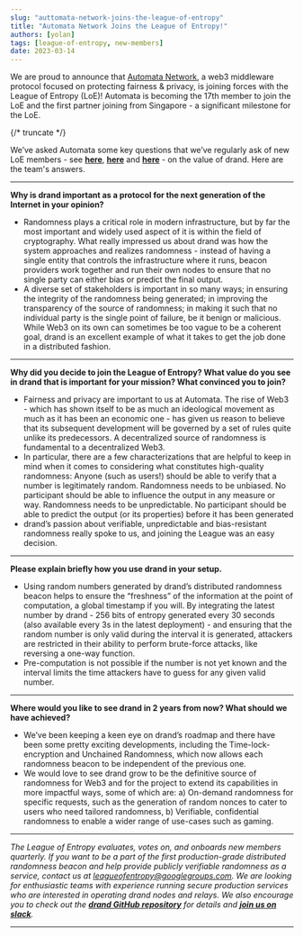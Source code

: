```yaml
---
slug: "auttomata-network-joins-the-league-of-entropy"
title: "Automata Network Joins the League of Entropy!"
authors: [yolan]
tags: [league-of-entropy, new-members]
date: 2023-03-14
---
```


We are proud to announce that [Automata Network](https://www.ata.network/), a web3 middleware protocol focused on protecting fairness & privacy, is joining forces with the League of Entropy (LoE)! Automata is becoming the 17th member to join the LoE and the first partner joining from Singapore - a significant milestone for the LoE.

{/* truncate */}

We’ve asked Automata some key questions that we’ve regularly ask of new LoE members - see [**here**](The%20Value%20of%20drand%20(Part%201%20of%202)%200cc0bb5ecb6d471da62152370180701b.md), [**here**](The%20Value%20of%20drand%20(Part%202%20of%202)%206d53b4cc6b5f4f31a8cab0b3fe2e94c3.md) and [**here**](StorSwift%20joins%20the%20League%20of%20Entropy!%204cfa4cda241e4769a98f410428e93ebf.md) - on the value of drand. Here are the team's answers.

---

**Why is drand important as a protocol for the next generation of the Internet in your opinion?**

- Randomness plays a critical role in modern infrastructure, but by far the most important and widely used aspect of it is within the field of cryptography. What really impressed us about drand was how the system approaches and realizes randomness - instead of having a single entity that controls the infrastructure where it runs, beacon providers work together and run their own nodes to ensure that no single party can either bias or predict the final output.
- A diverse set of stakeholders is important in so many ways; in ensuring the integrity of the randomness being generated; in improving the transparency of the source of randomness; in making it such that no individual party is the single point of failure, be it benign or malicious. While Web3 on its own can sometimes be too vague to be a coherent goal, drand is an excellent example of what it takes to get the job done in a distributed fashion.

---

**Why did you decide to join the League of Entropy? What value do you see in drand that is important for your mission? What convinced you to join?**

- Fairness and privacy are important to us at Automata. The rise of Web3 - which has shown itself to be as much an ideological movement as much as it has been an economic one - has given us reason to believe that its subsequent development will be governed by a set of rules quite unlike its predecessors. A decentralized source of randomness is fundamental to a decentralized Web3.
- In particular, there are a few characterizations that are helpful to keep in mind when it comes to considering what constitutes high-quality randomness: Anyone (such as users!) should be able to verify that a number is legitimately random. Randomness needs to be unbiased. No participant should be able to influence the output in any measure or way. Randomness needs to be unpredictable. No participant should be able to predict the output (or its properties) before it has been generated
- drand’s passion about verifiable, unpredictable and bias-resistant randomness really spoke to us, and joining the League was an easy decision.

---

**Please explain briefly how you use drand in your setup.**

- Using random numbers generated by drand’s distributed randomness beacon helps to ensure the “freshness” of the information at the point of computation, a global timestamp if you will. By integrating the latest number by drand - 256 bits of entropy generated every 30 seconds (also available every 3s in the latest deployment) - and ensuring that the random number is only valid during the interval it is generated, attackers are restricted in their ability to perform brute-force attacks, like reversing a one-way function.
- Pre-computation is not possible if the number is not yet known and the interval limits the time attackers have to guess for any given valid number.

---

**Where would you like to see drand in 2 years from now? What should we have achieved?**

- We’ve been keeping a keen eye on drand’s roadmap and there have been some pretty exciting developments, including the Time-lock-encryption and Unchained Randomness, which now allows each randomness beacon to be independent of the previous one.
- We would love to see drand grow to be the definitive source of randomness for Web3 and for the project to extend its capabilities in more impactful ways, some of which are: a) On-demand randomness for specific requests, such as the generation of random nonces to cater to users who need tailored randomness, b) Verifiable, confidential randomness to enable a wider range of use-cases such as gaming.

---

*The League of Entropy evaluates, votes on, and onboards new members quarterly. If you want to be a part of the first production-grade distributed randomness beacon and help provide publicly verifiable randomness as a service, contact us at [leagueofentropy@googlegroups.com](mailto:leagueofentropy@googlegroups.com). We are looking for enthusiastic teams with experience running secure production services who are interested in operating drand nodes and relays. We also encourage you to check out the [**drand GitHub repository**](https://github.com/drand) for details and [**join us on slack**](https://join.slack.com/t/drandworkspace/shared_invite/zt-19u4rf6if-bf7lxIvF2zYn4~TrBwfkiA).*

---
